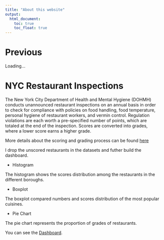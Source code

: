 ```yaml
---
title: "About this website"
output: 
  html_document:
    toc: true
    toc_float: true
---
```


# Previous

Loading...

# NYC Restaurant Inspections

The New York City Department of Health and Mental Hygiene (DOHMH) conducts unannounced restaurant inspections on an annual basis in order to check for compliance with policies on food handling, food temperature, personal hygiene of restaurant workers, and vermin control. Regulation violations are each worth a pre-specified number of points, which are totaled at the end of the inspection. Scores are converted into grades, where a lower score earns a higher grade.

More details about the scoring and grading process can be found [here](https://www.nyc.gov/assets/doh/downloads/pdf/rii/how-we-score-grade.pdf)

I drop the unscored restaurants in the datasets and futher build the dashboard.

* Histogram

The histogram shows the scores distribution among the restaurants in the different boroughs.

* Boxplot

The boxplot compared numbers and scores distribution of the most popular cuisines.

* Pie Chart

The pie chart represents the proportion of grades of restaurants.

You can see the [Dashboard](dashboard.html).

